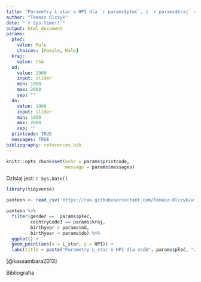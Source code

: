 ```yaml
---
title: "Parametry L_star o HPI dla `r params$płeć`, z `r params$kraj` urodzonych po `r params$od`"
author: "Tomasz Olczyk"
date: "`r Sys.time()`"
output: html_document
params:
  płeć:
    value: Male
    choices: [Female, Male]
  kraj:
    value: USA
  od:
    value: 1900
    input: slider
    min: 1000
    max: 2000
    sep: ""
  do:
    value: 1900
    input: slider
    min: 1000
    max: 2000
    sep: ""
  printcode: TRUE
  messages: TRUE
bibliography: references.bib
---
```


```r

knitr::opts_chunk$set(echo = params$printcode,
                      message = params$messages)
```

Dzisiaj jest: `r Sys.Date()`

```r
library(tidyverse)
```

```r
panteon <- read_csv('https://raw.githubusercontent.com/Tomasz-Olczyk/wizualizacjaR/main/podstawy/panteon_s.csv')
```

```r
panteon %>%
  filter(gender ==  params$płeć,
         countryCode3 == params$kraj,
         birthyear > params$od,
         birthyear < params$do) %>%
  ggplot() +
  geom_point(aes(x = L_star, y = HPI)) +
  labs(title = paste("Parametry L_star o HPI dla osób", params$płeć, "z", params$kraj,"urodzene między", params$od, "a", params$do))
```

[@kassambara2013]

Bibliografia
